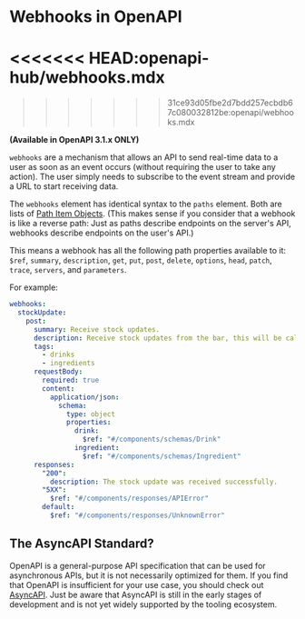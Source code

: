 # Webhooks in OpenAPI

<<<<<<< HEAD:openapi-hub/webhooks.mdx
=======
>>>>>>> 31ce93d05fbe2d7bdd257ecbdb67c080032812be:openapi/webhooks.mdx

**(Available in OpenAPI 3.1.x ONLY)**

`webhooks` are a mechanism that allows an API to send real-time data to a user as soon as an event occurs (without requiring the user to take any action). The user simply needs to subscribe to the event stream and provide a URL to start receiving data.

The `webhooks` element has identical syntax to the `paths` element. Both are lists of [Path Item Objects](/openapi/paths#path-item-object). (This makes sense if you consider that a webhook is like a reverse path: Just as paths describe endpoints on the server's API, webhooks describe endpoints on the user's API.)

This means a webhook has all the following path properties available to it: `$ref`, `summary`, `description`, `get`, `put`, `post`, `delete`, `options`, `head`, `patch`, `trace`, `servers`, and `parameters`.

For example:

```yaml
webhooks:
  stockUpdate:
    post:
      summary: Receive stock updates.
      description: Receive stock updates from the bar, this will be called whenever the stock levels of a drink or ingredient change.
      tags:
        - drinks
        - ingredients
      requestBody:
        required: true
        content:
          application/json:
            schema:
              type: object
              properties:
                drink:
                  $ref: "#/components/schemas/Drink"
                ingredient:
                  $ref: "#/components/schemas/Ingredient"
      responses:
        "200":
          description: The stock update was received successfully.
        "5XX":
          $ref: "#/components/responses/APIError"
        default:
          $ref: "#/components/responses/UnknownError"
```

## The AsyncAPI Standard?

OpenAPI is a general-purpose API specification that can be used for asynchronous APIs, but it is not necessarily optimized for them. If you find that OpenAPI is insufficient for your use case, you should check out [AsyncAPI](https://www.asyncapi.com/). Just be aware that AsyncAPI is still in the early stages of development and is not yet widely supported by the tooling ecosystem.